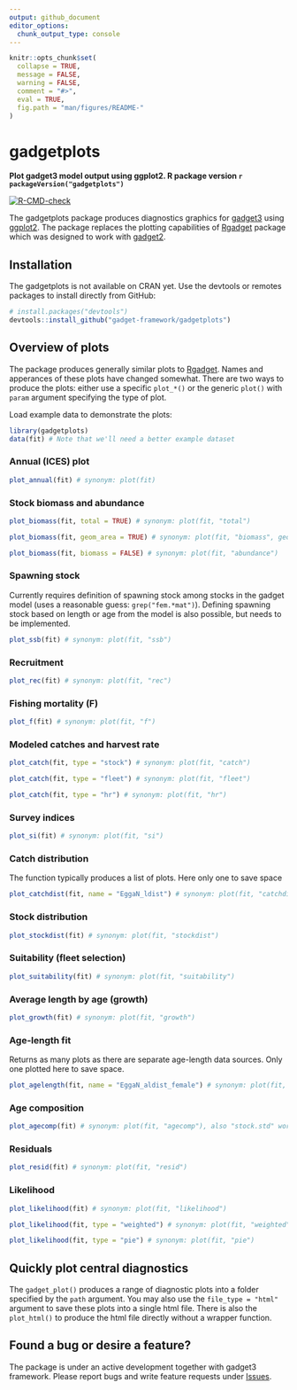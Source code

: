 ```yaml
---
output: github_document
editor_options: 
  chunk_output_type: console
---
```


```r
knitr::opts_chunk$set(
  collapse = TRUE,
  message = FALSE, 
  warning = FALSE,
  comment = "#>",
  eval = TRUE,
  fig.path = "man/figures/README-"
)
```

# gadgetplots
**Plot gadget3 model output using ggplot2. R package version `r packageVersion("gadgetplots")`**

<!-- badges: start -->
[![R-CMD-check](https://github.com/gadget-framework/gadgetplots/workflows/R-CMD-check/badge.svg)](https://github.com/gadget-framework/gadgetplots/actions)
<!-- badges: end -->

The gadgetplots package produces diagnostics graphics for [gadget3](https://github.com/gadget-framework/gadget3) using [ggplot2](https://ggplot2.tidyverse.org/reference). The package replaces the plotting capabilities of [Rgadget](https://github.com/gadget-framework/rgadget) package which was designed to work with [gadget2](https://github.com/gadget-framework/gadget2). 

## Installation

The gadgetplots is not available on CRAN yet. Use the devtools or remotes packages to install directly from GitHub:

```r
# install.packages("devtools")
devtools::install_github("gadget-framework/gadgetplots")
```

## Overview of plots

The package produces generally similar plots to [Rgadget](https://github.com/gadget-framework/rgadget). Names and apperances of these plots have changed somewhat. There are two ways to produce the plots: either use a specific `plot_*()` or the generic `plot()` with `param` argument specifying the type of plot.

Load example data to demonstrate the plots:

```r
library(gadgetplots)
data(fit) # Note that we'll need a better example dataset
```

### Annual (ICES) plot

```r
plot_annual(fit) # synonym: plot(fit)
```

### Stock biomass and abundance

```r
plot_biomass(fit, total = TRUE) # synonym: plot(fit, "total")
```

```r
plot_biomass(fit, geom_area = TRUE) # synonym: plot(fit, "biomass", geom_area = TRUE)
```

```r
plot_biomass(fit, biomass = FALSE) # synonym: plot(fit, "abundance")
```

### Spawning stock

Currently requires definition of spawning stock among stocks in the gadget model (uses a reasonable guess: `grep("fem.*mat")`). Defining spawning stock based on length or age from the model is also possible, but needs to be implemented.

```r
plot_ssb(fit) # synonym: plot(fit, "ssb")
```

### Recruitment

```r
plot_rec(fit) # synonym: plot(fit, "rec")
```

### Fishing mortality (F)

```r
plot_f(fit) # synonym: plot(fit, "f")
```

### Modeled catches and harvest rate

```r
plot_catch(fit, type = "stock") # synonym: plot(fit, "catch")
```

```r
plot_catch(fit, type = "fleet") # synonym: plot(fit, "fleet")
```

```r
plot_catch(fit, type = "hr") # synonym: plot(fit, "hr")
```

### Survey indices

```r
plot_si(fit) # synonym: plot(fit, "si")
```

### Catch distribution

The function typically produces a list of plots. Here only one to save space

```r
plot_catchdist(fit, name = "EggaN_ldist") # synonym: plot(fit, "catchdist")
```

### Stock distribution

```r
plot_stockdist(fit) # synonym: plot(fit, "stockdist")
```

### Suitability (fleet selection)

```r
plot_suitability(fit) # synonym: plot(fit, "suitability")
```

### Average length by age (growth)

```r
plot_growth(fit) # synonym: plot(fit, "growth")
```

### Age-length fit

Returns as many plots as there are separate age-length data sources. Only one plotted here to save space.

```r
plot_agelength(fit, name = "EggaN_aldist_female") # synonym: plot(fit, "agelength")
```

### Age composition

```r
plot_agecomp(fit) # synonym: plot(fit, "agecomp"), also "stock.std" works
```

### Residuals

```r
plot_resid(fit) # synonym: plot(fit, "resid")
```

### Likelihood

```r
plot_likelihood(fit) # synonym: plot(fit, "likelihood")
```

```r
plot_likelihood(fit, type = "weighted") # synonym: plot(fit, "weighted")
```

```r
plot_likelihood(fit, type = "pie") # synonym: plot(fit, "pie")
```

## Quickly plot central diagnostics

The `gadget_plot()` produces a range of diagnostic plots into a folder specified by the `path` argument. You may also use the `file_type = "html"` argument to save these plots into a single html file. There is also the `plot_html()` to produce the html file directly without a wrapper function. 

## Found a bug or desire a feature?

The package is under an active development together with gadget3 framework. Please report bugs and write feature requests under [Issues](https://github.com/gadget-framework/gadgetplots/issues).




